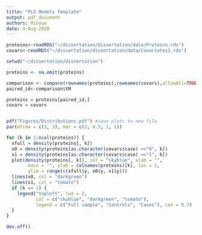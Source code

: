 ```yaml
---
title: "PLS Models Template"
output: pdf_document
authors: Minyue
date: 4-Aug-2020
---
```


```r
proteins<-readRDS("~/dissertation/dissertation/data/Proteins.rds")
covars<-readRDS("~/dissertation/dissertation/data/Covariates1.rds")

setwd("~/dissertation/dissertation")

proteins <- na.omit(proteins)

comparison <- compare(rownames(proteins),rownames(covars),allowAll=TRUE)
paired_id<-comparison$tM

proteins = proteins[paired_id,]
covars = covars


pdf("Figures/Distributions.pdf") #save plots to new file
par(mfrow = c(3, 3), mar = c(3, 4.5, 1, 1)) 

for (k in 1:ncol(proteins)) {
  xfull = density(proteins[, k])
  x0 = density(proteins[as.character(covars$case) =="0", k])
  x1 = density(proteins[as.character(covars$case) =="1", k])
  plot(density(proteins[, k]), col = "skyblue", xlab = "",
        main = "", ylab = colnames(proteins)[k], las = 1,
        ylim = range(c(xfull$y, x0$y, x1$y)))
  lines(x0, col = "darkgreen")
  lines(x1, col = "tomato")
  if (k == 1) {
    legend("topleft", lwd = 2, 
           col = c("skyblue", "darkgreen", "tomato"), 
           legend = c("Full sample", "Controls", "Cases"), cex = 0.7)
  }
}

dev.off()
```

